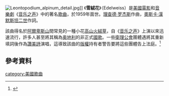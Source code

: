 {{noteTA
|1=zh-hans:音乐之声;zh-hk:仙樂飄飄處處聞;zh-tw:真善美;
}}
[[File:Leontopodium_alpinum_detail.jpg|thumb]]]]
《'''雪絨花'''》（Edelweiss）是[[美國|美國]][[電影|電影]]和[[音樂劇|音樂劇]]《[[音乐之声|音乐之声]]》中的著名[[歌曲|歌曲]]，於1959年面世。[[理察·羅傑斯_(作曲家)|理查德·罗杰斯]]作曲，[[奧斯卡·漢默斯坦二世|奧斯卡·漢默斯坦二世]]作詞。

該曲得名於[[阿爾卑斯山|阿爾卑斯山]]間常見的一種小花[[高山火絨草|高山火絨草]]，自《[[音乐之声|音乐之声]]》上演以來迅速流行，許多人甚至將其稱為[[奥地利|奥地利]]的非正式[[國歌|國歌]]。一些[[循道宗|衛理公會]]團體遇將其重新填詞後作為[[讚美詩|讚美詩]]演唱，這導致該曲的[[版權|版權]]持有者警告要將這些團體告上法庭。<ref>{{cite web|title=The Edelweiss Benediction: It’s Still Against the Law|url=http://www.gbod.org/worship/default.asp?act=reader&item_id=3150&loc_id=17,18|accessdate=2007-03-31|author=Dean McIntyre|date=2001-08-14|language=en}}</ref>

==參考資料==
{{reflist}}

[[category:美國歌曲|category:美國歌曲]]